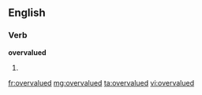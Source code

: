 ==English==

===Verb===
'''overvalued'''

# {{past of|[[overvalue]]}}

[[fr:overvalued]]
[[mg:overvalued]]
[[ta:overvalued]]
[[vi:overvalued]]